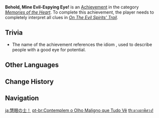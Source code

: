 {{Achievement Infobox
|title        = 
|id           = 84028
|order id     = 6110
|category     = Memories of the Heart
|description  = Correctly interpret all clues.
|requirements = Completely interpret all clues in ''[[The Exorcist's Path#On The Evil Spirits' Trail|On The Evil Spirits' Trail]].''
|primogems    = 5
|tracking     = 
|hidden       = 1
|quest        = Signs of Evil
|topic        = 
}}
'''Behold, Mine Evil-Espying Eye!''' is an [[Achievement]] in the category ''[[Memories of the Heart]]''. To complete this achievement, the player needs to completely interpret all clues in ''[[The Exorcist's Path#On The Evil Spirits' Trail|On The Evil Spirits' Trail]].''

==Trivia==
* The name of the achievement references the idiom {{zh|慧眼识珠|rm=huìyǎn shìzhū|lit=intelligent eyes recognize pearls}}, used to describe people with a good eye for potential.
<!--
==Video Guides==
{{EVT
|video1   = 
|caption1 = 
}}
-->
==Other Languages==
{{Other Languages
|en      = Behold, Mine Evil-Espying Eye!
|zhs     = 慧眼识妖！
|zhs_rm  = Huìyǎn Shìyāo!
|zht     = 慧眼識妖！
|zht_rm  = Huìyǎn Shìyāo!
|zh_tl   = Intelligent Eyes Recognize Evil!
|ja      = 慧眼の士！
|ja_rm   = Keigan no Shi!{{Assumed}}
|ja_tl   = Warrior of Keen Sight!
|ko      = 요괴를 찾는 혜안!
|ko_rm   = Yogoereul Channeun Hyean!
|ko_tl   = Insight that Finds Monsters!
|es      = El ojo que todo lo ve
|es_tl   = The All-Seeing Eye
|fr      = L'œil qui voit tout
|fr_tl   = The Eye Which Sees Everything
|ru      = Знаток нечисти
|ru_tl   = Adept of Evil Spirits
|th      = ดวงตาพิศวง!
|th_rm   = 
|th_tl   = 
|vi      = Tuệ Nhãn Phân Biệt Yêu Ma
|vi_tl   = 
|de      = Siehe da, mein Bosheit erspähendes Auge!
|de_tl   = Behold, Mine Evil-Espying Eye!
|id      = Mata Pemburu Iblis
|id_tl   = Demon Hunter Eye
|pt      = Contemplem o Olho Maligno que Tudo Vê
|pt_tl   = 
|tr      = Gözümden Hiçbir Şey Kaçmaz!
|tr_tl   = 
|it      = Gli occhi di Argo
|it_tl   = 
}}

==Change History==
{{Change History|1.4}}
<!--
==References==
{{Reflist}}
-->
==Navigation==
{{Achievement Navbox|Memories of the Heart}}

[[ja:慧眼の士！]]
[[pt-br:Contemplem o Olho Maligno que Tudo Vê]]
[[th:ดวงตาพิศวง!]]